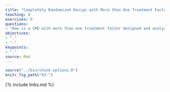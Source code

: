 ```yaml
---
title: "Completely Randomized Design with More than One Treatment Factor"
teaching: 0
exercises: 0
questions:
- "How is a CRD with more than one treatment factor designed and analyzed?"
objectives:
- "."
- "."
keypoints:
- "."
source: Rmd
---
```


```r
source("../bin/chunk-options.R")
knitr_fig_path("03-")
```


{% include links.md %}